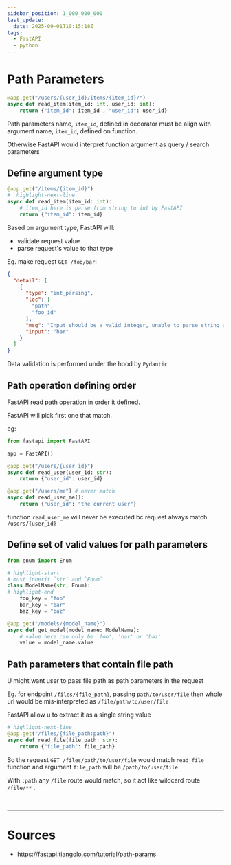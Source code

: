 ```yaml
---
sidebar_position: 1_000_000_000
last_update: 
  date: 2025-09-01T10:15:18Z
tags:
  - FastAPI
  - python
---
```


# Path Parameters

```python title= showLineNumbers
@app.get("/users/{user_id}/items/{item_id}/")
async def read_item(item_id: int, user_id: int):
    return {"item_id": item_id , "user_id": user_id}
```

<Admonition type="caution" title="caution"> 

Path parameters name, `item_id`, defined in decorator must be align with argument name, `item_id`, defined on function.

Otherwise FastAPI would interpret function argument as query / search parameters

</Admonition>

## <Color color="var(--secondary-font-color)"> Define argument type </Color>

```python title= showLineNumbers
@app.get("/items/{item_id}")
#  highlight-next-line
async def read_item(item_id: int):
    # item_id here is parse from string to int by FastAPI
    return {"item_id": item_id}
```

Based on argument type, FastAPI will:
- validate request value
- parse request's value to that type

Eg. make request `GET /foo/bar`:
```json title= showLineNumbers
{
  "detail": [
    {
      "type": "int_parsing",
      "loc": [
        "path",
        "foo_id"
      ],
      "msg": "Input should be a valid integer, unable to parse string as an integer",
      "input": "bar"
    }
  ]
}
```

<Admonition type="note" title="note"> 

Data validation is performed under the hood by `Pydantic`

</Admonition>


## Path operation defining order

FastAPI read path operation in order it defined. 

FastAPI will pick first one that match.

eg:
```python title= showLineNumbers
from fastapi import FastAPI

app = FastAPI()

@app.get("/users/{user_id}")
async def read_user(user_id: str):
    return {"user_id": user_id}

@app.get("/users/me") # never match
async def read_user_me():
    return {"user_id": "the current user"}
```

function `read_user_me` will never be executed bc request always match `/users/{user_id}`



## Define set of valid values for path parameters

```python title= showLineNumbers
from enum import Enum

# highlight-start
# must inherit `str` and `Enum`
class ModelName(str, Enum):
# highlight-end
    foo_key = "foo"
    bar_key = "bar"
    baz_key = "baz"

@app.get("/models/{model_name}")
async def get_model(model_name: ModelName):
    # value here can only be 'foo', 'bar' or 'baz'
    value = model_name.value
```

## Path parameters that contain file path

U might want user to pass file path as path parameters in the request

Eg. for endpoint `/files/{file_path}`, passing `path/to/user/file` then whole url would be <Color color="var(--secondary-font-color)"> mis-interpreted </Color> as `/file/path/to/user/file`

FastAPI allow u to extract it as a single string value

```python title= showLineNumbers
# highlight-next-line
@app.get("/files/{file_path:path}")
async def read_file(file_path: str):
    return {"file_path": file_path}
```

So the request `GET /files/path/to/user/file` would match `read_file` function and argument `file_path` will be `/path/to/user/file`

<Admonition type="tip" title="tip"> 

With `:path` any `/file` route would match, so it act like wildcard route `/file/**` .

</Admonition>

<br/>

---

# Sources

- https://fastapi.tiangolo.com/tutorial/path-params